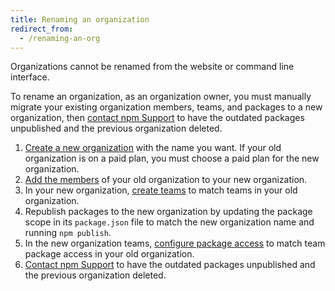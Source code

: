 ```yaml
---
title: Renaming an organization
redirect_from:
  - /renaming-an-org
---
```


Organizations cannot be renamed from the website or command line interface.

To rename an organization, as an organization owner, you must manually migrate your existing organization members, teams, and packages to a new organization, then [contact npm Support][contact-support] to have the outdated packages unpublished and the previous organization deleted.

1. [Create a new organization][org-create] with the name you want. If your old organization is on a paid plan, you must choose a paid plan for the new organization.
2. [Add the members][add-org-members] of your old organization to your new organization.
3. In your new organization, [create teams][create-teams] to match teams in your old organization.
4. Republish packages to the new organization by updating the package scope in its `package.json` file to match the new organization name and running `npm publish`.
5. In the new organization teams, [configure package access][pkg-access] to match team package access in your old organization.
6. [Contact npm Support][contact-support] to have the outdated packages unpublished and the previous organization deleted.

[contact-support]: https://www.npmjs.com/support
[org-create]: creating-an-organization
[add-org-members]: adding-members-to-your-organization
[create-teams]: creating-teams
[pkg-access]: managing-team-access-to-packages
